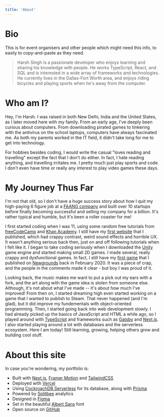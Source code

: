 ```yaml
---
title: 'About'
---
```


# Bio

This is for event organisers and other people which might need this info, to easily to copy-and-paste as they need.

> Harsh Singh is a passionate developer who enjoys learning and sharing his knowledge with people. He works TypeScript, React, and SQL and is interested in a wide array of frameworks and technologies. He currently lives in the Dallas-Fort Worth area, and enjoys riding bicycles and playing sports when he's away from the computer.

<Copy text="Harsh Singh is a passionate developer who enjoys learning and sharing his knowledge with people. He works TypeScript, React, and SQL and is interested in a wide array of frameworks and technologies. He currently lives in the Dallas-Fort Worth area, and enjoys riding bicycles and playing sports when he's away from the computer." />

<Download />

# Who am I?

Hey, I'm Harsh. I was raised in both New Delhi, India and the United States, as I later moved here with my family. From an early age, I've deeply been curious about computers. From downloading pirated games to tinkering with the antivirus on the school laptops, computers have always fascinated me. As both my parents worked in the IT field, it didn't take long for me to get into technology.

For hobbies besides coding, I would write the casual "loves reading and travelling" except the fact that I don't do either. In fact, I hate reading anything, and travelling irritates me. I pretty much just play sports and code. I don't even have time or really any interest to play video games these days.

# My Journey Thus Far

I'm not that old, so I don't have a huge success story about how I quit my high-paying 6 figure job at a [FAANG company](https://news.ycombinator.com/item?id=28221821) and built over 10 startups before finally becoming successful and selling my company for a billion. It's rather typical and humble, but it's been a roller coaster for me!

I first started coding when I was 11, using some random free tutorials from [freeCodeCamp](https://freecodecamp.org) and [Khan Academy](https://khanacademy.org). I still have my [first website](https://awesome-johnson-d8cdac.netlify.app/) that I published, which had crappy contrast, weird sound effects and horrible UX. It wasn't anything serious back then, just on and off following tutorials when I felt like it. I began to take coding seriously when I downloaded the [Unity](https://unity.com/) game engine and started making small 2D games. I made several, really crappy and dysfunctional games. In fact, I still have my [first game](https://www.newgrounds.com/portal/view/748411) that I published on [Newgrounds](https://newgrounds.com) back in February 2020. It was a piece of crap, and the people in the comments made it clear - but boy I was proud of it.

Looking back, the music makes me want to put a pick out my ears with a fork, and the art along with the game idea is stolen from someone else. Although, it's not about what I've made -- it's about how much I've improved! From then on, I started dreaming high even started working on a game that I wanted to publish to Steam. That never happened (and I'm glad), but it did improve my fundementals with object-oriented programming. Then, I started going back into web development slowly. I had already picked up the basics of JavaScript and HTML a while ago, so I played around with [TypeScript](https://typescriptlang.org) and frameworks such as [Gatsby](https://gatsbyjs.com) and [Next.js](https://nextjs.org). I also started playing around a lot with databases and the serverless ecosystem. Here I am today! Still learning, growing, helping others grow and building cool stuff.

# About this site

In case you're wondering, my portfolio is:

- Built with [Next.js](https://nextjs.org), [Framer Motion](https://framer.com/motion) and [TailwindCSS](https://tailwindcss.com)
- Deployed with [Vercel](https://vercel.com)
- Using [CockroachDB Serverless](https://www.cockroachlabs.com/lp/serverless/) for its database, along with [Prisma](https://prisma.io)
- Powered by [Splitbee](https://splitbee.io/) analytics
- Designed in [Figma](https://figma.com)
- Set in the beautiful [Albert Sans](https://github.com/usted/Albert-Sans) font
- Open source on [GitHub](https://github.com/harshhhdev/hxrsh.in)
